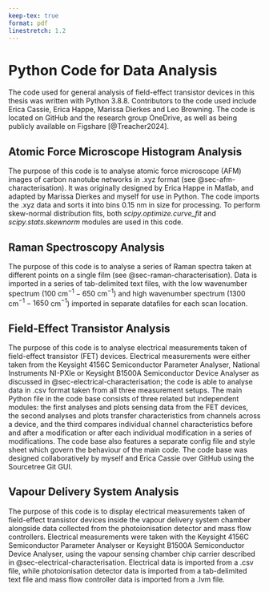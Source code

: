 ```yaml
---
keep-tex: true
format: pdf
linestretch: 1.2
---
```


# Python Code for Data Analysis {.appendix}

The code used for general analysis of field-effect transistor devices in this thesis was written with Python 3.8.8. Contributors to the code used include Erica Cassie, Erica Happe, Marissa Dierkes and Leo Browning. The code is located on GitHub and the research group OneDrive, as well as being publicly available on Figshare [@Treacher2024].

## Atomic Force Microscope Histogram Analysis {#sec-histogram-analysis}

The purpose of this code is to analyse atomic force microscope (AFM) images of carbon nanotube networks in .xyz format (see @sec-afm-characterisation). It was originally designed by Erica Happe in Matlab, and adapted by Marissa Dierkes and myself for use in Python. The code imports the .xyz data and sorts it into bins 0.15 nm in size for processing. To perform skew-normal distribution fits, both *scipy.optimize.curve_fit* and *scipy.stats.skewnorm* modules are used in this code.

## Raman Spectroscopy Analysis {#sec-raman-analysis}

The purpose of this code is to analyse a series of Raman spectra taken at different points on a single film (see @sec-raman-characterisation). Data is imported in a series of tab-delimited text files, with the low wavenumber spectrum (100 cm$^{-1} - 650$ cm$^{-1}$) and high wavenumber spectrum (1300 cm$^{-1} - 1650$ cm$^{-1}$) imported in separate datafiles for each scan location.

## Field-Effect Transistor Analysis {#sec-field-effect-transistor-analysis}

The purpose of this code is to analyse electrical measurements taken of field-effect transistor (FET) devices. Electrical measurements were either taken from the Keysight 4156C Semiconductor Parameter Analyser, National Instruments NI-PXIe or Keysight B1500A Semiconductor Device Analyser as discussed in @sec-electrical-characterisation; the code is able to analyse data in .csv format taken from all three measurement setups. The main Python file in the code base consists of three related but independent modules: the first analyses and plots sensing data from the FET devices, the second analyses and plots transfer characteristics from channels across a device, and the third compares individual channel characteristics before and after a modification or after each individual modification in a series of modifications. The code base also features a separate config file and style sheet which govern the behaviour of the main code. The code base was designed collaboratively by myself and Erica Cassie over GitHub using the Sourcetree Git GUI.

## Vapour Delivery System Analysis {#sec-vapour-delivery-analysis}

The purpose of this code is to display electrical measurements taken of field-effect transistor devices inside the vapour delivery system chamber alongside data collected from the photoionisation detector and mass flow controllers. Electrical measurements were taken with the Keysight 4156C Semiconductor Parameter Analyser or Keysight B1500A Semiconductor Device Analyser, using the vapour sensing chamber chip carrier described in @sec-electrical-characterisation. Electrical data is imported from a .csv file, while photoionisation detector data is imported from a tab-delimited text file and mass flow controller data is imported from a .lvm file. 